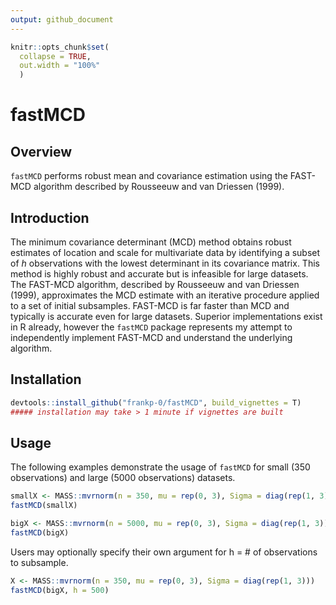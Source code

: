 ```yaml
---
output: github_document
---
```


```r
knitr::opts_chunk$set(
  collapse = TRUE,
  out.width = "100%"
  )
```

# fastMCD

## Overview
`fastMCD` performs robust mean and covariance estimation using the FAST-MCD algorithm described by Rousseeuw and van Driessen (1999).

## Introduction
The minimum covariance determinant (MCD) method obtains robust estimates of location and scale for multivariate data by identifying a subset of _h_ observations with the lowest determinant in its covariance matrix. This method is highly robust and accurate but is infeasible for large datasets. The FAST-MCD algorithm, described by Rousseeuw and van Driessen (1999), approximates the MCD estimate with an iterative procedure applied to a set of initial subsamples. FAST-MCD is far faster than MCD and typically is accurate even for large datasets. Superior implementations exist in R already, however the `fastMCD` package represents my attempt to independently implement FAST-MCD and understand the underlying algorithm.


## Installation
```r
devtools::install_github("frankp-0/fastMCD", build_vignettes = T)
##### installation may take > 1 minute if vignettes are built
```

## Usage
The following examples demonstrate the usage of `fastMCD` for small (350 observations) and large (5000 observations) datasets.
```r
smallX <- MASS::mvrnorm(n = 350, mu = rep(0, 3), Sigma = diag(rep(1, 3)))
fastMCD(smallX)
```
```r
bigX <- MASS::mvrnorm(n = 5000, mu = rep(0, 3), Sigma = diag(rep(1, 3)))
fastMCD(bigX)
```

Users may optionally specify their own argument for h = # of observations to subsample.

```r
X <- MASS::mvrnorm(n = 350, mu = rep(0, 3), Sigma = diag(rep(1, 3)))
fastMCD(bigX, h = 500)
```
